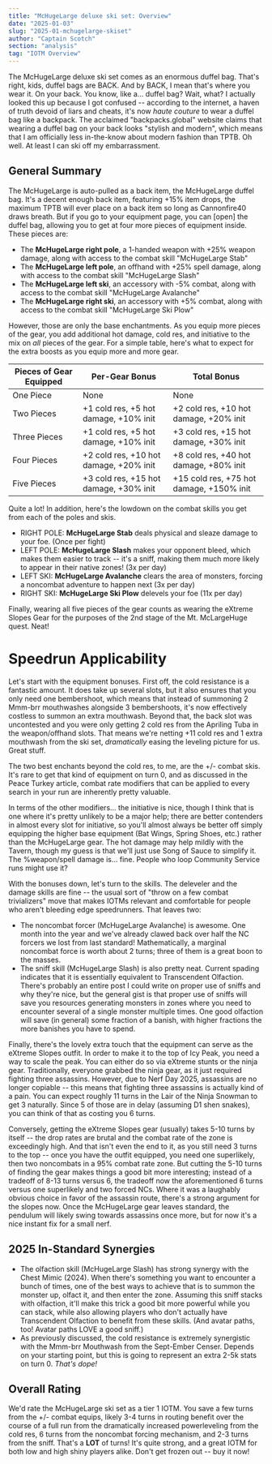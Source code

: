 ```yaml
---
title: "McHugeLarge deluxe ski set: Overview"
date: "2025-01-03"
slug: "2025-01-mchugelarge-skiset"
author: "Captain Scotch"
section: "analysis"
tag: "IOTM Overview"
---
```


The McHugeLarge deluxe ski set comes as an enormous duffel bag. That's right, kids, duffel bags are BACK. And by BACK, I mean that's where you wear it. On your back. You know, like a... duffel bag? Wait, what? I actually looked this up because I got confused -- according to the internet, a haven of truth devoid of liars and cheats, it's now *haute couture* to wear a duffel bag like a backpack. The acclaimed "backpacks.global" website claims that wearing a duffel bag on your back looks "stylish and modern", which means that I am officially less in-the-know about modern fashion than TPTB. Oh well. At least I can ski off my embarrassment.

## General Summary

The McHugeLarge is auto-pulled as a back item, the McHugeLarge duffel bag. It's a decent enough back item, featuring +15% item drops, the maximum TPTB will ever place on a back item so long as Cannonfire40 draws breath. But if you go to your equipment page, you can \[open\] the duffel bag, allowing you to get at four more pieces of equipment inside. These pieces are:

- The **McHugeLarge right pole**, a 1-handed weapon with +25% weapon damage, along with access to the combat skill "McHugeLarge Stab"
- The **McHugeLarge left pole**, an offhand with +25% spell damage, along with access to the combat skill "McHugeLarge Slash"
- The **McHugeLarge left ski**, an accessory with -5% combat, along with access to the combat skill "McHugeLarge Avalanche"
- The **McHugeLarge right ski**, an accessory with +5% combat, along with access to the combat skill "McHugeLarge Ski Plow"

However, those are only the base enchantments. As you equip more pieces of the gear, you add additional hot damage, cold res, and initiative to the mix on *all* pieces of the gear. For a simple table, here's what to expect for the extra boosts as you equip more and more gear.

| Pieces of Gear Equipped | Per-Gear Bonus | Total Bonus |
| ----------------------- | -------------- | ----------- |
| One Piece | None | None |
| Two Pieces | +1 cold res, +5 hot damage, +10% init | +2 cold res, +10 hot damage, +20% init |
| Three Pieces | +1 cold res, +5 hot damage, +10% init | +3 cold res, +15 hot damage, +30% init |
| Four Pieces | +2 cold res, +10 hot damage, +20% init | +8 cold res, +40 hot damage, +80% init |
| Five Pieces | +3 cold res, +15 hot damage, +30% init | +15 cold res, +75 hot damage, +150% init |

Quite a lot! In addition, here's the lowdown on the combat skills you get from each of the poles and skis.

- RIGHT POLE: **McHugeLarge Stab** deals physical and sleaze damage to your foe. (Once per fight)
- LEFT POLE: **McHugeLarge Slash** makes your opponent bleed, which makes them easier to track -- it's a sniff, making them much more likely to appear in their native zones! (3x per day)
- LEFT SKI: **McHugeLarge Avalanche** clears the area of monsters, forcing a noncombat adventure to happen next (3x per day)
- RIGHT SKI: **McHugeLarge Ski Plow** delevels your foe (11x per day)

Finally, wearing all five pieces of the gear counts as wearing the eXtreme Slopes Gear for the purposes of the 2nd stage of the Mt. McLargeHuge quest. Neat!

# Speedrun Applicability

Let's start with the equipment bonuses. First off, the cold resistance is a fantastic amount. It does take up several slots, but it also ensures that you only need one bembershoot, which means that instead of summoning 2 Mmm-brr mouthwashes alongside 3 bembershoots, it's now effectively costless to summon an extra mouthwash. Beyond that, the back slot was uncontested and you were only getting 2 cold res from the Apriling Tuba in the weapon/offhand slots. That means we're netting +11 cold res and 1 extra mouthwash from the ski set, *dramatically* easing the leveling picture for us. Great stuff.

The two best enchants beyond the cold res, to me, are the +/- combat skis. It's rare to get that kind of equipment on turn 0, and as discussed in the Peace Turkey article, combat rate modifiers that can be applied to every search in your run are inherently pretty valuable. 

In terms of the other modifiers... the initiative is nice, though I think that is one where it's pretty unlikely to be a major help; there are better contenders in almost every slot for initiative, so you'll almost always be better off simply equipping the higher base equipment (Bat Wings, Spring Shoes, etc.) rather than the McHugeLarge gear. The hot damage may help mildly with the Tavern, though my guess is that we'll just use Song of Sauce to simplify it. The %weapon/spell damage is... fine. People who loop Community Service runs might use it?

With the bonuses down, let's turn to the skills. The deleveler and the damage skills are fine -- the usual sort of "throw on a few combat trivializers" move that makes IOTMs relevant and comfortable for people who aren't bleeding edge speedrunners. That leaves two:

- The noncombat forcer (McHugeLarge Avalanche) is awesome. One month into the year and we've already clawed back over half the NC forcers we lost from last standard! Mathematically, a marginal noncombat force is worth about 2 turns; three of them is a great boon to the masses.
- The sniff skill (McHugeLarge Slash) is also pretty neat. Current spading indicates that it is essentially equivalent to Transcendent Olfaction. There's probably an entire post I could write on proper use of sniffs and why they're nice, but the general gist is that proper use of sniffs will save you resources generating monsters in zones where you need to encounter several of a single monster multiple times. One good olfaction will save (in general) some fraction of a banish, with higher fractions the more banishes you have to spend.  

Finally, there's the lovely extra touch that the equipment can serve as the eXtreme Slopes outfit. In order to make it to the top of Icy Peak, you need a way to scale the peak. You can either do so via eXtreme stunts or the ninja gear. Traditionally, everyone grabbed the ninja gear, as it just required fighting three assassins. However, due to Nerf Day 2025, assassins are no longer copiable -- this means that fighting three assassins is actually kind of a pain. You can expect roughly 11 turns in the Lair of the Ninja Snowman to get 3 naturally. Since 5 of those are in delay (assuming D1 shen snakes), you can think of that as costing you 6 turns. 

Conversely, getting the eXtreme Slopes gear (usually) takes 5-10 turns by itself -- the drop rates are brutal and the combat rate of the zone is exceedingly high. And that isn't even the end to it, as you still need 3 turns to the top -- once you have the outfit equipped, you need one superlikely, then two noncombats in a 95% combat rate zone. But cutting the 5-10 turns of finding the gear makes things a good bit more interesting; instead of a tradeoff of 8-13 turns versus 6, the tradeoff now the aforementioned 6 turns versus one superlikely and two forced NCs. Where it was a laughably obvious choice in favor of the assassin route, there's a strong argument for the slopes now. Once the McHugeLarge gear leaves standard, the pendulum will likely swing towards assassins once more, but for now it's a nice instant fix for a small nerf.

## 2025 In-Standard Synergies

- The olfaction skill (McHugeLarge Slash) has strong synergy with the <Link to="/analysis/2024-01-chest-mimic/">Chest Mimic (2024)</Link>. When there's something you want to encounter a bunch of times, one of the best ways to achieve that is to summon the monster up, olfact it, and then enter the zone. Assuming this sniff stacks with olfaction, it'll make this trick a good bit more powerful while you can stack, while also allowing players who don't actually have Transcendent Olfaction to benefit from these skills. (And avatar paths, too! Avatar paths LOVE a good sniff.)
- As previously discussed, the cold resistance is extremely synergistic with the Mmm-brr Mouthwash from the <Link to="/analysis/2024-09-sept-ember-censer/">Sept-Ember Censer</Link>. Depends on your starting point, but this is going to represent an extra 2-5k stats on turn 0. *That's dope!*

## Overall Rating

We'd rate the McHugeLarge ski set as a tier 1 IOTM. You save a few turns from the +/- combat equips, likely 3-4 turns in routing benefit over the course of a full run from the dramatically increased powerleveling from the cold res, 6 turns from the noncombat forcing mechanism, and 2-3 turns from the sniff. That's a **LOT** of turns! It's quite strong, and a great IOTM for both low and high shiny players alike. Don't get frozen out -- buy it now!
